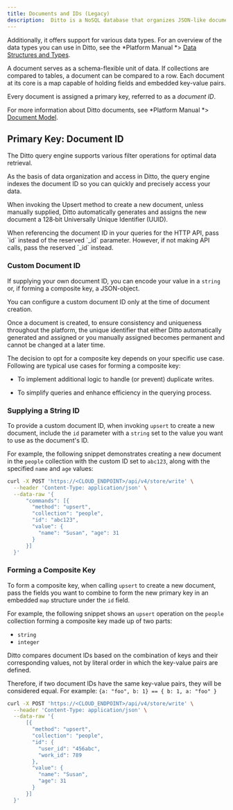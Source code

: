 ```yaml
---
title: Documents and IDs (Legacy)
description:  Ditto is a NoSQL database that organizes JSON-like documents into collections. Unlike JSON, with Ditto you can apply updates directly to the document, ensuring sync across all connected peers.
---
```



Additionally, it offers support for various data types. For an overview of the data types you can use in Ditto, see the *Platform Manual *> [Data Structures and Types](/sdk/latest/data-types/register).

A document serves as a schema-flexible unit of data. If collections are compared to tables, a document can be compared to a row. Each document at its core is a map capable of holding fields and embedded key-value pairs.

Every document is assigned a primary key, referred to as a *document ID*.


For more information about Ditto documents, see *Platform Manual *> [Document Model](/sdk/latest/document-model/fields).


## Primary Key: Document ID

The Ditto query engine supports various filter operations for optimal data retrieval.

As the basis of data organization and access in Ditto, the query engine indexes the document ID so you can quickly and precisely access your data.

When invoking the Upsert method to create a new document, unless manually supplied, Ditto automatically generates and assigns the new document a 128‑bit Universally Unique Identifier (UUID).

<Info>
  When referencing the document ID in your queries for the HTTP API, pass `id` instead of the reserved `_id` parameter. However, if not making API calls, pass the reserved `_id` instead.
</Info>

### Custom Document ID

If supplying your own document ID, you can encode your value in a `string` or, if forming a composite key, a JSON-object.


<Warning>
You can configure a custom document ID only at the time of document creation.

Once a document is created, to ensure consistency and uniqueness throughout the platform, the unique identifier that either Ditto automatically generated and assigned or you manually assigned becomes permanent and cannot be changed at a later time.

</Warning>

The decision to opt for a composite key depends on your specific use case. Following are typical use cases for forming a composite key:

- To implement additional logic to handle (or prevent) duplicate writes.

- To simplify queries and enhance efficiency in the querying process.

### Supplying a String ID

To provide a custom document ID, when invoking `upsert` to create a new document, include the `id` parameter with a `string` set to the value you want to use as the document's ID.

For example, the following snippet demonstrates creating a new document in the `people` collection with the custom ID set to `abc123`, along with the specified `name` and `age` values:

```bash cURL
curl -X POST 'https://<CLOUD_ENDPOINT>/api/v4/store/write' \
  --header 'Content-Type: application/json' \
  --data-raw '{
      "commands": [{
        "method": "upsert",
        "collection": "people",
        "id": "abc123",
        "value": {
          "name": "Susan", "age": 31
        }
      }]
  }'
```


### Forming a Composite Key

To form a composite key, when calling `upsert` to create a new document, pass the fields you want to combine to form the new primary key in an embedded `map` structure under the `id` field.

For example, the following snippet shows an `upsert` operation on the `people` collection forming a composite key made up of two parts:

- `string`
- `integer`


<Info>
Ditto compares document IDs based on the combination of keys and their corresponding values, not by literal order in which the key-value pairs are defined.

Therefore, if two document IDs have the same key-value pairs, they will be considered equal. For example:
`{a: "foo", b: 1} == { b: 1, a: "foo" }`

</Info>

```bash cURL
curl -X POST 'https://<CLOUD_ENDPOINT>/api/v4/store/write' \
  --header 'Content-Type: application/json' \
  --data-raw '{
      [{
        "method": "upsert",
        "collection": "people",
        "id": {
          "user_id": "456abc",
          "work_id": 789
        },
        "value": {
          "name": "Susan",
          "age": 31
        }
      }]
  }'
```


